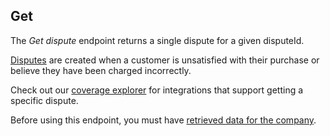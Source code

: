 ## Get

The *Get dispute* endpoint returns a single dispute for a given disputeId.

[Disputes](https://docs.codat.io/commerce-api#/schemas/Dispute) are created when a customer is unsatisfied with their purchase or believe they have been charged incorrectly.

Check out our [coverage explorer](https://knowledge.codat.io/supported-features/commerce?view=tab-by-data-type&dataType=commerce-disputes) for integrations that support getting a specific dispute.

Before using this endpoint, you must have [retrieved data for the company](https://docs.codat.io/codat-api#/operations/refresh-company-data).

